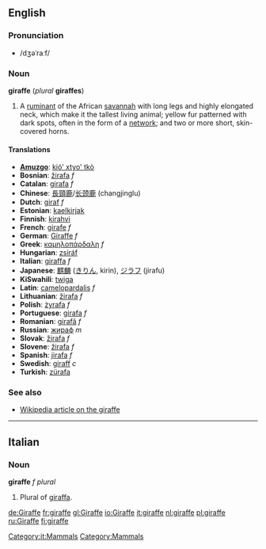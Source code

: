 ==English==
===Pronunciation===
*/dʒəˈraːf/

===Noun===
'''giraffe''' (''plural'' '''giraffes''')

#A [[ruminant]] of the African [[savannah]] with long legs and highly elongated neck, which make it the tallest living animal; yellow fur patterned with dark spots, often in the form of a [[network]]; and two or more short, skin-covered horns.

====Translations====
*'''[[Amuzgo]]''': [[kió' xtyo' tkò]]
*'''Bosnian''': [[žirafa]] ''f''
*'''Catalan''': [[girafa]] ''f''
*'''Chinese''': [[長頸鹿]]/[[长颈鹿]] (changjinglu)
*'''Dutch''': [[giraf]] ''f''
*'''Estonian''': [[kaelkirjak]]
*'''Finnish''': [[kirahvi]]
*'''French''': [[girafe]] ''f''
*'''German''': [[Giraffe]] ''f''
*'''Greek''': [[καμηλοπάρδαλη]] ''f''
*'''Hungarian''': [[zsiráf]]
*'''Italian''': [[giraffa]] ''f''
*'''Japanese''': [[麒麟]] ([[きりん]], kirin), [[ジラフ]] (jirafu)
*'''KiSwahili''': [[twiga]]
*'''Latin''': [[camelopardalis]] ''f''
*'''Lithuanian''': [[žirafa]] ''f''
*'''Polish''': [[żyrafa]] ''f''
*'''Portuguese''': [[girafa]] ''f''
*'''Romanian''': [[girafă]] ''f''
*'''Russian''': [[жираф]] ''m''
*'''Slovak''': [[žirafa]] ''f''
*'''Slovene''': [[žirafa]] ''f''
*'''Spanish''': [[jirafa]] ''f''
*'''Swedish''': [[giraff]] ''c''
*'''Turkish''': [[zürafa]]

===See also===
*[[w:Giraffe|Wikipedia article on the giraffe]]

----
==Italian==
[[Category:it:Mammals]]
===Noun===
'''giraffe''' ''f plural''
#Plural of [[giraffa]].

[[Category:Mammals]]

[[de:Giraffe]]
[[fr:giraffe]]
[[gl:Giraffe]]
[[io:Giraffe]]
[[it:giraffe]]
[[nl:giraffe]]
[[pl:giraffe]]
[[ru:Giraffe]]
[[fi:giraffe]]